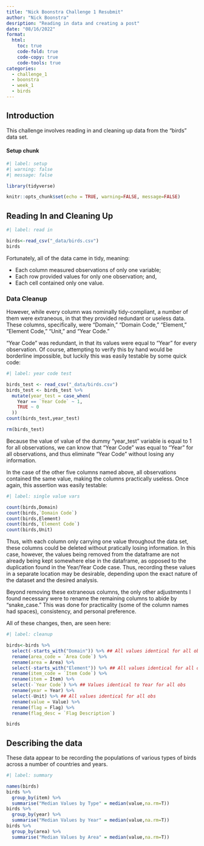 ```yaml
---
title: "Nick Boonstra Challenge 1 Resubmit"
author: "Nick Boonstra"
desription: "Reading in data and creating a post"
date: "08/16/2022"
format:
  html:
    toc: true
    code-fold: true
    code-copy: true
    code-tools: true
categories:
  - challenge_1
  - boonstra
  - week_1
  - birds
---
```


## Introduction

This challenge involves reading in and cleaning up data from the "birds" data set.

#### Setup chunk


```r
#| label: setup
#| warning: false
#| message: false

library(tidyverse)

knitr::opts_chunk$set(echo = TRUE, warning=FALSE, message=FALSE)
```


## Reading In and Cleaning Up

```r
#| label: read in

birds<-read_csv("_data/birds.csv")
birds


```

Fortunately, all of the data came in tidy, meaning:

  - Each column measured observations of only one variable;
  - Each row provided values for only one observation; and,
  - Each cell contained only one value.
  
### Data Cleanup 

However, while every column was nominally tidy-compliant, a number of them were extraneous, in that they provided redundant or useless data. These columns, specifically, were “Domain,” “Domain Code,” “Element,” “Element Code,” “Unit,” and “Year Code.”

“Year Code” was redundant, in that its values were equal to “Year” for every observation. Of course, attempting to verify this by hand would be borderline impossible, but luckily this was easily testable by some quick code:

```r
#| label: year code test

birds_test <- read_csv("_data/birds.csv")
birds_test <- birds_test %>%
  mutate(year_test = case_when(
    Year == `Year Code` ~ 1,
    TRUE ~ 0
  ))
count(birds_test,year_test)

rm(birds_test)


```

Because the value of value of the dummy “year_test” variable is equal to 1 for all observations, we can know that “Year Code” was equal to “Year” for all observations, and thus eliminate “Year Code” without losing any information.

In the case of the other five columns named above, all observations contained the same value, making the columns practically useless. Once again, this assertion was easily testable:

```r
#| label: single value vars

count(birds,Domain)
count(birds,`Domain Code`)
count(birds,Element)
count(birds,`Element Code`)
count(birds,Unit)


```

Thus, with each column only carrying one value throughout the data set, these columns could be deleted without pratically losing information. In this case, however, the values being removed from the dataframe are not already being kept somewhere else in the dataframe, as opposed to the duplication found in the Year/Year Code case. Thus, recording these values in a separate location may be desirable, depending upon the exact nature of the dataset and the desired analysis.

Beyond removing these extraneous columns, the only other adjustments I found necessary were to rename the remaining columns to abide by “snake_case.” This was done for practicality (some of the column names had spaces), consistency, and personal preference.

All of these changes, then, are seen here:

```r
#| label: cleanup

birds<-birds %>%
  select(-starts_with("Domain")) %>% ## All values identical for all obs
  rename(area_code = `Area Code`) %>%
  rename(area = Area) %>%
  select(-starts_with("Element")) %>% ## All values identical for all obs
  rename(item_code = `Item Code`) %>%
  rename(item = Item) %>%
  select(-`Year Code`) %>% ## Values identical to Year for all obs
  rename(year = Year) %>%
  select(-Unit) %>% ## All values identical for all obs
  rename(value = Value) %>%
  rename(flag = Flag) %>%
  rename(flag_desc = `Flag Description`)

birds


```


## Describing the data

These data appear to be recording the populations of various types of birds across a number of countries and years.

```r
#| label: summary

names(birds)
birds %>%
  group_by(item) %>%
  summarise("Median Values by Type" = median(value,na.rm=T))
birds %>%
  group_by(year) %>%
  summarise("Median Values by Year" = median(value,na.rm=T))
birds %>%
  group_by(area) %>%
  summarise("Median Values by Area" = median(value,na.rm=T))


```

